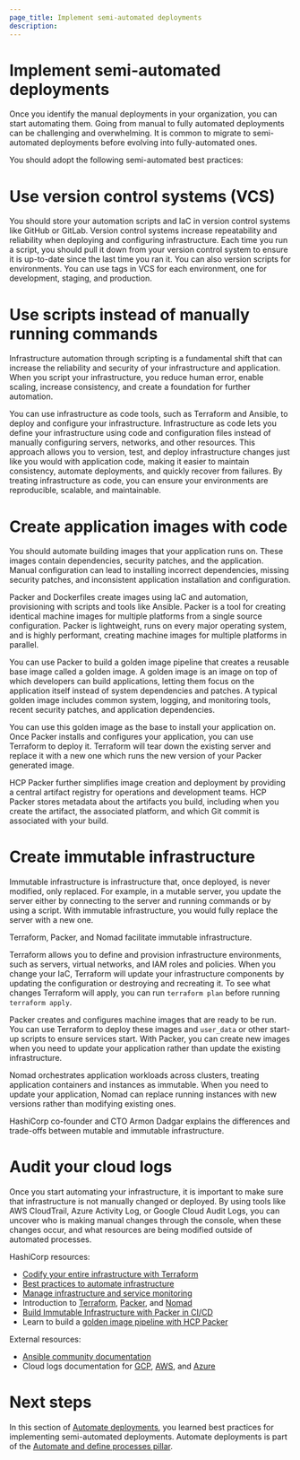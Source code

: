 ```yaml
---
page_title: Implement semi-automated deployments
description: 
---
```


# Implement semi-automated deployments

Once you identify the manual deployments in your organization, you can start
automating them. Going from manual to fully automated deployments can be
challenging and overwhelming. It is common to migrate to semi-automated
deployments before evolving into fully-automated ones.  

You should adopt the following semi-automated best practices:

# Use version control systems (VCS)

You should store your automation scripts and IaC in version control systems like
GitHub or GitLab. Version control systems increase repeatability and reliability
when deploying and configuring infrastructure. Each time you run a script, you
should pull it down from your version control system to ensure it is up-to-date
since the last time you ran it. You can also version scripts for environments.
You can use tags in VCS for each environment, one for development, staging, and
production. 
 
# Use scripts instead of manually running commands

Infrastructure automation through scripting is a fundamental shift that can
increase the reliability and security of your infrastructure and application.
When you script your infrastructure, you reduce human error, enable scaling,
increase consistency, and create a foundation for further automation. 

You can use infrastructure as code tools, such as Terraform and Ansible, to
deploy and configure your infrastructure. Infrastructure as code lets you define
your infrastructure using code and configuration files instead of manually
configuring servers, networks, and other resources. This approach allows you to
version, test, and deploy infrastructure changes just like you would with
application code, making it easier to maintain consistency, automate
deployments, and quickly recover from failures. By treating infrastructure as
code, you can ensure your environments are reproducible, scalable, and
maintainable. 

# Create application images with code

You should automate building images that your application runs on. These images
contain dependencies, security patches, and the application. Manual
configuration can lead to installing incorrect dependencies, missing security
patches, and inconsistent application installation and configuration.  

Packer and Dockerfiles create images using IaC and automation, provisioning with
scripts and tools like Ansible. Packer is a tool for creating
identical machine images for multiple platforms from a single source
configuration. Packer is lightweight, runs on every major operating system, and
is highly performant, creating machine images for multiple platforms in
parallel. 

You can use Packer to build a golden image pipeline that creates a reusable base
image called a golden image. A golden image is an image on top of which
developers can build applications, letting them focus on the application itself
instead of system dependencies and patches. A typical golden image includes
common system, logging, and monitoring tools, recent security patches, and
application dependencies.  

You can use this golden image as the base to install your application on. Once
Packer installs and configures your application, you can use Terraform to deploy
it. Terraform will tear down the existing server and replace it with a new one which
runs the new version of your Packer generated image.  

HCP Packer further simplifies image creation and deployment by providing a
central artifact registry for operations and development teams. HCP Packer
stores metadata about the artifacts you build, including when you create the
artifact, the associated platform, and which Git commit is associated with your
build. 

# Create immutable infrastructure

Immutable infrastructure is infrastructure that, once deployed, is never
modified, only replaced. For example, in a mutable server, you update the server
either by connecting to the server and running commands or by using a script.
With immutable infrastructure, you would fully replace the server with a new
one. 

Terraform, Packer, and Nomad facilitate immutable infrastructure.

Terraform allows you to define and provision infrastructure environments, such
as servers, virtual networks, and IAM roles and policies. When you change your
IaC, Terraform will update your infrastructure components by updating the
configuration or destroying and recreating it. To see what changes Terraform
will apply, you can run `terraform plan` before running `terraform apply`. 

Packer creates and configures machine images that are ready to be run. You can
use Terraform to deploy these images and `user_data` or other start-up scripts
to ensure services start. With Packer, you can create new images when you need
to update your application rather than update the existing infrastructure. 

Nomad orchestrates application workloads across clusters, treating application
containers and instances as immutable. When you need to update your application,
Nomad can replace running instances with new versions rather than modifying
existing ones. 

HashiCorp co-founder and CTO Armon Dadgar explains the differences and
trade-offs between mutable and immutable infrastructure. 

<VideoEmbed url="https://www.youtube.com/embed/II4PFe9BbmE"/>

# Audit your cloud logs

Once you start automating your infrastructure, it is important to make sure that
infrastructure is not manually changed or deployed. By using tools like AWS
CloudTrail, Azure Activity Log, or Google Cloud Audit Logs, you can uncover
who is making manual changes through the console, when these changes occur, and
what resources are being modified outside of automated processes. 

HashiCorp resources:
- [Codify your entire infrastructure with Terraform](/well-architected-framework/operational-excellence/operational-excellence-manage-your-infrastructure-components-with-terraform)
- [Best practices to automate infrastructure](/well-architected-framework/operational-excellence/operational-excellence-automate-infrastructure)
- [Manage infrastructure and service monitoring](/well-architected-framework/reliability/reliability-deploy-application-monitoring-components)
- Introduction to [Terraform](/terraform/intro), [Packer](/packer/docs/intro), and [Nomad](/nomad/intro)
- [Build Immutable Infrastructure with Packer in CI/CD](/packer/guides/packer-on-cicd)
- Learn to build a [golden image pipeline with HCP Packer](/packer/tutorials/cloud-production/golden-image-with-hcp-packer)

External resources:
- [Ansible community documentation](https://docs.ansible.com/?extIdCarryOver=true&sc_cid=701f2000001OH7YAAW)
- Cloud logs documentation for [GCP](https://cloud.google.com/logging/docs/audit), [AWS](https://docs.aws.amazon.com/AmazonCloudWatch/latest/logs/WhatIsCloudWatchLogs.html), and [Azure](https://learn.microsoft.com/en-us/azure/azure-monitor/logs/data-platform-logs)

# Next steps

In this section of [Automate deployments](/well-architected-framework/automate-and-define-processes/develop-and-deploy/automate-deployments/overview), you learned best practices for implementing semi-automated deployments. Automate deployments is part of the [Automate and define processes pillar](/well-architected-framework/automate-and-define-processes/introduction).